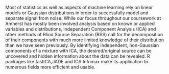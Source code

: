 Most of statistics as well as aspects of machine learning rely on linear models or Gaussian distributions in order to successfully model and separate signal from noise.  While our focus throughout our coursework at Amherst has mostly been involved analysis based on known or applied variables and distributions,  Independent Component Analysis (ICA) and other methods of Blind Source Separation (BSS) call for the decomposition of their components with much more limited knowledge of their distribution than we have seen previously.  By identifying independent, non-Gaussian components of a mixture with ICA, the desired/original source can be uncovered and hidden information about the data can be revealed. R packages like fastICA,JADE and ICA Infomax make its application to numerous fields more efficient and usable.